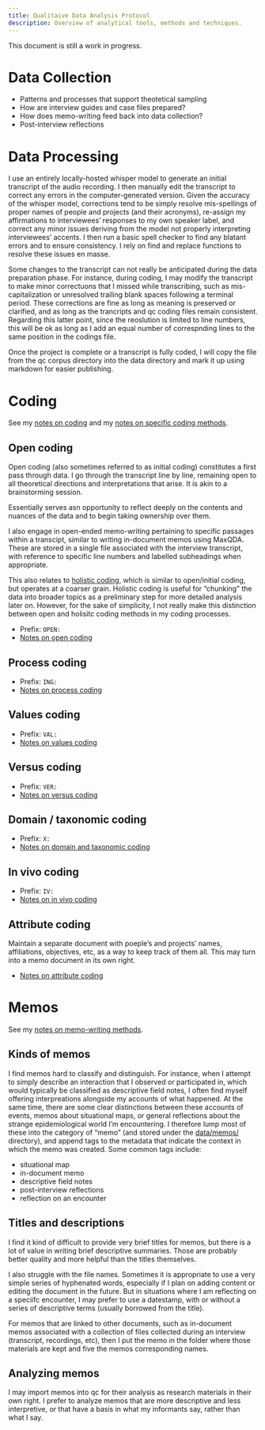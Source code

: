 ```yaml
---
title: Qualitaive Data Analysis Protocol
description: Overview of analytical tools, methods and techniques.
---
```


::: {.callout-note}
This document is still a work in progress.
:::

# Data Collection
- Patterns and processes that support theotetical sampling
- How are interview guides and case files prepared?
- How does memo-writing feed back into data collection?
- Post-interview reflections

# Data Processing
I use an entirely locally-hosted whisper model to generate an initial transcript of the audio recording.
I then manually edit the transcript to correct any errors in the computer-generated version.
Given the accuracy of the whisper model, corrections tend to be simply resolve mis-spellings of proper names of people and projects (and their acronyms), re-assign my affirmations to interviewees' responses to my own speaker label, and correct any minor issues deriving from the model not properly interpreting interviewees' accents.
I then run a basic spell checker to find any blatant errors and to ensure consistency.
I rely on find and replace functions to resolve these issues en masse.

Some changes to the transcript can not really be anticipated during the data preparation phase.
For instance, during coding, I may modify the transcript to make minor correctuons that I missed while transcribing, such as mis-capitalization or unresolved trailing blank spaces following a terminal period.
These corrections are fine as long as meaning is preserved or clarified, and as long as the trancripts and qc coding files remain consistent.
Regarding this latter point, since the reoslution is limited to line numbers, this will be ok as long as I add an equal number of correspnding lines to the same position in the codings file.

Once the project is complete or a transcript is fully coded, I will copy the file from the qc corpus directory into the data directory and mark it up using markdown for easier publishing.

# Coding
See my [notes on coding](notes/methodology-notes.qmd#coding) and my [notes on specific coding methods](notes/coding-methods.qmd).

## Open coding
Open coding (also sometimes referred to as initial coding) constitutes a first pass through data.
I go through the transcript line by line, remaining open to all theoretical directions and interpretations that arise.
It is akin to a brainstorming session.

Essentially serves asn opportunity to reflect deeply on the contents and nuances of the data and to begin taking ownership over them.

I also engage in open-ended memo-writing pertaining to specific passages within a transcipt, similar to writing in-document memos using MaxQDA.
These are stored in a single file associated with the interview transcript, with reference to specific line numbers and labelled subheadings when appropriate.

This also relates to [holistic coding](notes/coding-methods.qmd#holistic-coding), which is similar to open/initial coding, but operates at a coarser grain.
Holistic coding is useful for "chunking" the data into broader topics as a preliminary step for more detailed analysis later on.
However, for the sake of simplicity, I not really make this distinction between open and holisitc coding methods in my coding processes.

- Prefix: `OPEN:`
- [Notes on open coding](notes/coding-methods.qmd#initial-coding)

## Process coding

- Prefix: `ING:`
- [Notes on process coding](notes/coding-methods.qmd#process-coding)

## Values coding

- Prefix: `VAL:`
- [Notes on values coding](notes/coding-methods.qmd#values-coding)

## Versus coding

- Prefix: `VER:`
- [Notes on versus coding](notes/coding-methods.qmd#versus-coding)

## Domain / taxonomic coding

- Prefix: `X:`
- [Notes on domain and taxonomic coding](notes/coding-methods.qmd#domain-and-taxonomic-coding)

## In vivo coding

- Prefix: `IV:`
- [Notes on in vivo coding](notes/coding-methods.qmd#in-vivo-coding)

## Attribute coding
Maintain a separate document with poeple's and projects' names, affiliations, objectives, etc, as a way to keep track of them all.
This may turn into a memo document in its own right.

- [Notes on attribute coding](notes/coding-methods.qmd#attribute-coding)


# Memos
See my [notes on memo-writing methods](notes/methodology-notes.qmd#memos).

## Kinds of memos
I find memos hard to classify and distinguish.
For instance, when I attempt to simply describe an interaction that I observed or participated in, which would typically be classified as descriptive field notes, I often find myself offering interpreations alongside my accounts of what happened.
At the same time, there are some clear distinctions between these accounts of events, memos about situational maps, or general reflections about the strange epidemiological world I'm encountering.
I therefore lump most of these into the category of "memo" (and stored under the [data/memos/](data/memos/index.qmd) directory), and append tags to the metadata that indicate the context in which the memo was created.
Some common tags include:

- situational map
- in-document memo
- descriptive field notes
- post-interview reflections
- reflection on an encounter

## Titles and descriptions
I find it kind of difficult to provide very brief titles for memos, but there is a lot of value in writing brief descriptive summaries.
Those are probably better quality and more helpful than the titles themselves.

I also struggle with the file names.
Sometimes it is appropriate to use a very simple series of hyphenated words, especially if I plan on adding content or editing the document in the future.
But in situations where I am reflecting on a speciifc encounter, I may prefer to use a datestamp, with or without a series of descriptive terms (usually borrowed from the title).

For memos that are linked to other documents, such as in-document memos associated with a collection of files collected during an interview (transcript, recordings, etc), then I put the memo in the folder where those materials are kept and five the memos corresponding names.

## Analyzing memos
I may import memos into qc for their analysis as research materials in their own right.
I prefer to analyze memos that are more descriptive and less interpretive, or that have a basis in what my informants say, rather than what I say.

